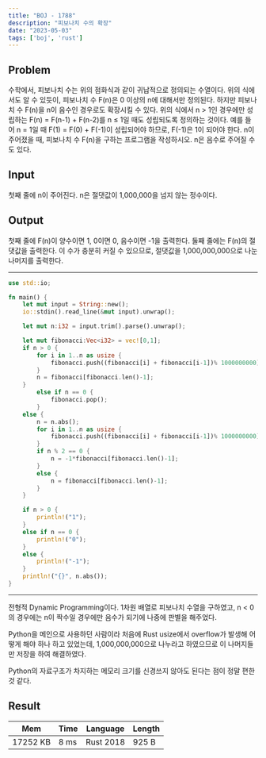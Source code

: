 ```yaml
---
title: "BOJ - 1788"
description: "피보나치 수의 확장"
date: "2023-05-03"
tags: ['boj', 'rust']
---
```

## Problem
수학에서, 피보나치 수는 위의 점화식과 같이 귀납적으로 정의되는 수열이다. 위의 식에서도 알 수 있듯이, 피보나치 수 F(n)은 0 이상의 n에 대해서만 정의된다. 하지만 피보나치 수 F(n)을 n이 음수인 경우로도 확장시킬 수 있다. 위의 식에서 n > 1인 경우에만 성립하는 F(n) = F(n-1) + F(n-2)를 n ≤ 1일 때도 성립되도록 정의하는 것이다. 예를 들어 n = 1일 때 F(1) = F(0) + F(-1)이 성립되어야 하므로, F(-1)은 1이 되어야 한다. n이 주어졌을 때, 피보나치 수 F(n)을 구하는 프로그램을 작성하시오. n은 음수로 주어질 수도 있다.

## Input
첫째 줄에 n이 주어진다. n은 절댓값이 1,000,000을 넘지 않는 정수이다.

## Output
첫째 줄에 F(n)이 양수이면 1, 0이면 0, 음수이면 -1을 출력한다. 둘째 줄에는 F(n)의 절댓값을 출력한다. 이 수가 충분히 커질 수 있으므로, 절댓값을 1,000,000,000으로 나눈 나머지를 출력한다.

---
```rust
use std::io;

fn main() {
    let mut input = String::new();
    io::stdin().read_line(&mut input).unwrap();

    let mut n:i32 = input.trim().parse().unwrap();

    let mut fibonacci:Vec<i32> = vec![0,1];
    if n > 0 {
        for i in 1..n as usize {
            fibonacci.push((fibonacci[i] + fibonacci[i-1])% 1000000000);
        }
        n = fibonacci[fibonacci.len()-1];
    }
        else if n == 0 {
            fibonacci.pop();
        }
    else {
        n = n.abs();
        for i in 1..n as usize {
            fibonacci.push((fibonacci[i] + fibonacci[i-1])% 1000000000);
        }
        if n % 2 == 0 {
            n = -1*fibonacci[fibonacci.len()-1];
        }
        else {
            n = fibonacci[fibonacci.len()-1];
        }
    }

    if n > 0 {
        println!("1");
    }
    else if n == 0 {
        println!("0");
    }
    else {
        println!("-1");
    }
    println!("{}", n.abs());
}
```
---

전형적 Dynamic Programming이다. 1차원 배열로 피보나치 수열을 구하였고, n < 0의 경우에는 n이 짝수일 경우에만 음수가 되기에 나중에 판별을 해주었다.

Python을 메인으로 사용하던 사람이라 처음에 Rust usize에서 overflow가 발생해 어떻게 해야 하나 하고 있었는데, 1,000,000,000으로 나누라고 하였으므로 이 나머지들만 저장을 하여 해결하였다.

Python의 자료구조가 차지하는 메모리 크기를 신경쓰지 않아도 된다는 점이 정말 편한 것 같다.

## Result
| Mem      | Time | Language  | Length |
|----------|------|-----------|--------|
| 17252 KB | 8 ms | Rust 2018 | 925 B  |
